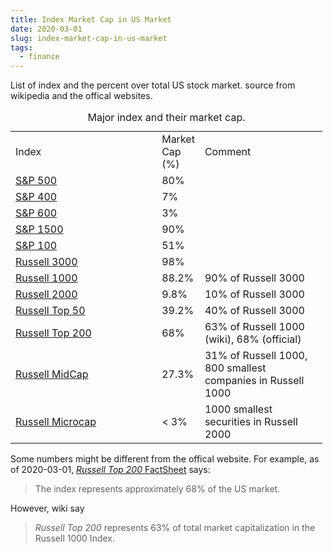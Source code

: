 ```yaml
---
title: Index Market Cap in US Market
date: 2020-03-01
slug: index-market-cap-in-us-market
tags:
  - finance
---
```


List of index and the percent over total US stock market. source from wikipedia and the offical websites.

+--------------------------------------------------------------------------+----------------+-------------------------------------------------------------+
| Index                                                                    | Market Cap (%) | Comment                                                     |
+--------------------------------------------------------------------------+----------------+-------------------------------------------------------------+
| [S&P 500](https://en.wikipedia.org/wiki/S%26P_500)                       | 80%            |                                                             |
+--------------------------------------------------------------------------+----------------+-------------------------------------------------------------+
| [S&P 400](https://en.wikipedia.org/wiki/S%26P_400)                       | 7%             |                                                             |
+--------------------------------------------------------------------------+----------------+-------------------------------------------------------------+
| [S&P 600](https://en.wikipedia.org/wiki/S%26P_600)                       | 3%             |                                                             |
+--------------------------------------------------------------------------+----------------+-------------------------------------------------------------+
| [S&P 1500](https://en.wikipedia.org/wiki/S%26P_1500)                     | 90%            |                                                             |
+--------------------------------------------------------------------------+----------------+-------------------------------------------------------------+
| [S&P 100](https://en.wikipedia.org/wiki/S%26P_100)                       | 51%            |                                                             |
+--------------------------------------------------------------------------+----------------+-------------------------------------------------------------+
| [Russell 3000](https://en.wikipedia.org/wiki/Russell_3000_Index)         | 98%            |                                                             |
+--------------------------------------------------------------------------+----------------+-------------------------------------------------------------+
| [Russell 1000](https://en.wikipedia.org/wiki/Russell_1000_Index)         | 88.2%          | 90% of Russell 3000                                         |
+--------------------------------------------------------------------------+----------------+-------------------------------------------------------------+
| [Russell 2000](https://en.wikipedia.org/wiki/Russell_2000_Index)         | 9.8%           | 10% of Russell 3000                                         |
+--------------------------------------------------------------------------+----------------+-------------------------------------------------------------+
| [Russell Top 50](https://en.wikipedia.org/wiki/Russell_Top_50_Index)     | 39.2%          | 40% of Russell 3000                                         |
+--------------------------------------------------------------------------+----------------+-------------------------------------------------------------+
| [Russell Top 200](https://en.wikipedia.org/wiki/Russell_Top_200_Index)   | 68%            | 63% of Russell 1000 (wiki), 68% (official)                  |
+--------------------------------------------------------------------------+----------------+-------------------------------------------------------------+
| [Russell MidCap](https://en.wikipedia.org/wiki/Russell_Midcap_Index)     | 27.3%          | 31% of Russell 1000, 800 smallest companies in Russell 1000 |
+--------------------------------------------------------------------------+----------------+-------------------------------------------------------------+
| [Russell Microcap](https://en.wikipedia.org/wiki/Russell_Microcap_Index) | < 3%           | 1000 smallest securities in Russell 2000                    |
+--------------------------------------------------------------------------+----------------+-------------------------------------------------------------+

Table: Major index and their market cap.

Some numbers might be different from the offical website. For example, as of 2020-03-01, [_Russell Top 200_ FactSheet](https://research.ftserussell.com/Analytics/FactSheets/temp/c09e689d-98a0-4b60-9b22-3548cac4d6d9.pdf) says:

> The index represents approximately 68% of the US market.

However, wiki say

> _Russell Top 200_ represents 63% of total market capitalization in the Russell 1000 Index.


